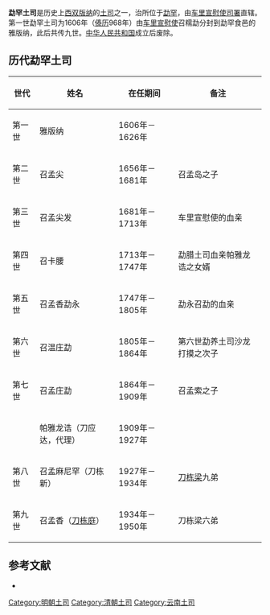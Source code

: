 '''勐罕土司'''是历史上[[西双版纳|西双版纳]]的[[土司|土司]]之一，治所位于[[勐罕|勐罕]]，由[[召片领|车里宣慰使司署]]直辖。第一世勐罕土司为1606年（[[傣历|傣历]]968年）由[[车里宣慰使|车里宣慰使]]召糯勐分封到勐罕食邑的雅版纳，此后共传九世。[[中华人民共和国|中华人民共和国]]成立后废除。

== 历代勐罕土司 ==
{| class="wikitable"
|-
! 世代 !! 姓名 !! 在任期间 !! 备注
|-
| 第一世 || 雅版纳 || 1606年－1626年 ||
|-
| 第二世 || 召孟尖 || 1656年－1681年 || 召孟岛之子
|-
| 第三世 || 召孟尖发 || 1681年－1713年 || 车里宣慰使的血亲
|-
| 第四世 || 召卡腰 || 1713年－1747年 || 勐腊土司血亲帕雅龙诰之女婿
|-
| 第五世 || 召孟香勐永 || 1747年－1805年 || 勐永召勐的血亲
|-
| 第六世 || 召温庄勐 || 1805年－1864年 || 第六世勐养土司沙龙打摸之次子
|-
| 第七世 || 召孟庄勐 || 1864年－1909年 || 召孟索之子
|-
| || 帕雅龙诰（刀应达，代理） || 1909年－1927年 || 
|-
| 第八世 || 召孟麻尼罕（刀栋新） || 1927年－1934年 || [[刀栋梁|刀栋梁]]九弟
|-
| 第九世 || 召孟香（[[刀栋庭|刀栋庭]]） || 1934年－1950年 || 刀栋梁六弟
|}

== 参考文献 ==
* {{cite book|title=《版纳文史资料选辑 第5辑》|editor=中国人民政治协商会议西双版纳傣族自治州委员会文史资料工作委员会|year=1989|chapter=勐罕土司简史}}

[[Category:明朝土司|Category:明朝土司]]
[[Category:清朝土司|Category:清朝土司]]
[[Category:云南土司|Category:云南土司]]